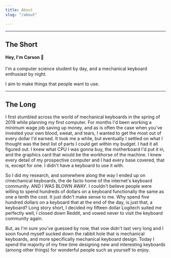```yaml
---
title: About
slug: "/about"

---
```

***

## The Short

#### Hey, I'm Carson **👋**

I'm a computer science student by day, and a mechanical keyboard enthusiast by night.

I aim to make things that people want to use.

***

## The Long

I first stumbled across the world of mechanical keyboards in the spring of 2019 while planning my first computer. For months I'd been working a minimum wage job saving up money, and as is often the case when you've invested your own blood, sweat, and tears, I wanted to get the most out of every dollar I'd earned. It took me a while, but eventually I settled on what I thought was the best list of parts I could get within my budget. I had it all figured out. I knew what CPU I was gonna buy, the motherboard I'd put it in, and the graphics card that would be the workhorse of the machine. I knew every detail of my prospective computer and I had every base covered, that is, except for one. I didn't have a keyboard to use it with.

So I did my research, and somewhere along the way I ended up on r/mechanical keyboards, the de facto home of the internet's keyboard community. AND I WAS BLOWN AWAY. I couldn't believe people were willing to spend hundreds of dollars on a keyboard  functionally the same as one a tenth the cost. It just didn't make sense to me. Why spend five hundred dollars on a keyboard that at the end of the day, is just that, a keyboard? Long story short, I decided my fifteen dollar Logitech suited me perfectly well, I closed down Reddit, and vowed never to visit the keyboard community again.

But, as I'm sure you've guessed by now, that vow didn't last very long and I soon found myself sucked down the rabbit hole that is mechanical keyboards, and more specifically mechanical keyboard design. Today I spend the majority of my free time designing new and interesting keyboards (among other things) for wonderful people such as yourself to enjoy.